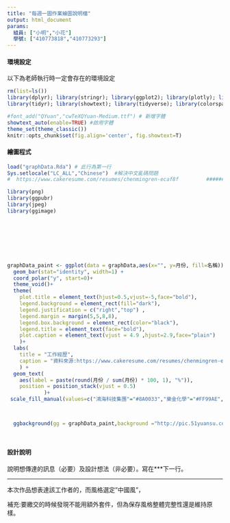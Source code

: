 ```yaml
---
title: "每週一圖作業繪圖說明檔"
output: html_document
params:
  組員: ["小明","小花"]  
  學號: ["410773818","410773293"]
---
```


#### 環境設定

以下為老師執行時一定會存在的環境設定
```r
rm(list=ls())
library(dplyr); library(stringr); library(ggplot2); library(plotly); library(lubridate); library(readr); library(colorspace); library(grDevices); library(shiny); library(shinyjs); library(scales)
library(tidyr); library(showtext); library(tidyverse); library(colorspace)

#font_add("QYuan","cwTeXQYuan-Medium.ttf") # 新增字體
showtext_auto(enable=TRUE) #啟用字體
theme_set(theme_classic())
knitr::opts_chunk$set(fig.align='center', fig.showtext=T)
```


#### 繪圖程式

```r
load("graphData.Rda") # 此行為第一行
Sys.setlocale("LC_ALL","Chinese")  #解決中文亂碼問題
#  https://www.cakeresume.com/resumes/chenmingren-ecaf8f         ###### 此為履歷link   ########

library(png)
library(ggpubr)
library(jpeg)
library(ggimage)








graphData_paint <- ggplot(data = graphData,aes(x="", y=月份, fill=名稱)) +
  geom_bar(stat="identity", width=1) +
  coord_polar("y", start=0)+
  theme_void()+
  theme(
    plot.title = element_text(hjust=0.5,vjust=-5,face="bold"),
    legend.background = element_rect(fill="dark"),
    legend.justification = c("right","top") ,
    legend.margin = margin(5,5,8,8),
    legend.box.background = element_rect(color="black"),
    legend.title = element_text(face="bold"),
    plot.caption = element_text(vjust = 4.9 ,hjust=2.9,face="plain")
    )+
  labs(
    title = "工作經歷",
    caption = "資料來源:https://www.cakeresume.com/resumes/chenmingren-ecaf8f"
    ) +
  geom_text(
    aes(label = paste(round(月份 / sum(月份) * 100, 1), "%")),
    position = position_stack(vjust = 0.5)
            )+
 scale_fill_manual(values=c("鴻海科技集團"="#8A0033","樂金化學"="#FF99AE","台灣國際航電"="#BE4A68" ,"好想工作室"="#004B9F"))



  ggbackground(gg = graphData_paint,background ="http://pic.51yuansu.com/pic/cover/00/19/70/57b7f70680489_610.jpg" )
  



```





#### 設計說明
說明想傳達的訊息（必要）及設計想法（非必要）。寫在***下一行。

*** 
本次作品想表達該工作者的，而風格選定"中國風"，




補充:要繳交的時候發現不能用額外套件，但為保存風格整體完整性還是維持原樣。















